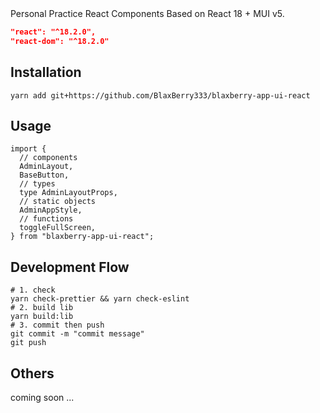 
<Meta title="Quick Start" />

<Title>Quick Start</Title>

<Subtitle>
  Personal Practice React Components Based on React 18 + MUI v5.
</Subtitle>

```json
"react": "^18.2.0",
"react-dom": "^18.2.0"
```

## Installation

```tsx
yarn add git+https://github.com/BlaxBerry333/blaxberry-app-ui-react
```

## Usage

```tsx
import {
  // components
  AdminLayout,
  BaseButton,
  // types
  type AdminLayoutProps,
  // static objects
  AdminAppStyle,
  // functions
  toggleFullScreen,
} from "blaxberry-app-ui-react";
```

## Development Flow

```shell
# 1. check
yarn check-prettier && yarn check-eslint
# 2. build lib
yarn build:lib
# 3. commit then push
git commit -m "commit message"
git push
```

## Others

coming soon ...
